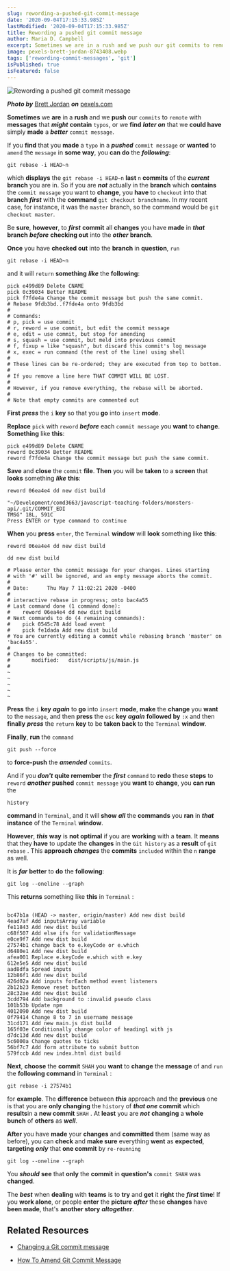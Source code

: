 ```yaml
---
slug: rewording-a-pushed-git-commit-message
date: '2020-09-04T17:15:33.985Z'
lastModified: '2020-09-04T17:15:33.985Z'
title: Rewording a pushed git commit message
author: Maria D. Campbell
excerpt: Sometimes we are in a rush and we push our git commits to remote with messages that might contain typos, or we find later on that we could have simply made a better commit message.
image: pexels-brett-jordan-8743408.webp
tags: ['rewording-commit-messages', 'git']
isPublished: true
isFeatured: false
---
```


![Rewording a pushed git commit message](pexels-brett-jordan-8743408.webp)

***Photo by*** [Brett Jordan](https://www.pexels.com/@brettjordan/) ***on*** [pexels.com](close-up-shot-of-scrabble-tiles-on-a-white-surface-8743408/)

**Sometimes** we **are** in a **rush** and we **push** our `commits` to `remote` with **messages** that **_might_** **contain** `typos`, or we **find** **_later on_** that we **could have** simply **made** a **_better_** `commit message`.

If you **find** that you **made** a `typo` in a **_pushed_** `commit message` or **wanted** to `amend` the `message` in **some way**, you **can do** the
**_following_**:

```shell
git rebase -i HEAD~n
```

which **displays** the `git rebase -i HEAD~n` **last** `n` **commits** of the
**_current_** **branch** you are in. So if you are **_not_** actually in the
**branch** which **contains** the `commit message` you want to **change**, you
**have** to `checkout` into that **branch** **_first_** with the **command**
`git checkout branchname`. In my recent case, for instance, it was the `master` branch, so the command would be `git checkout master`.

Be **sure**, **however**, to **_first_** **commit** all **changes** you have
**made** in **_that_** **branch** **_before_** **checking out** into the
**_other_** **branch**.

**Once** you have **checked out** into the **branch** in **question**, `run`

```shell
git rebase -i HEAD~n
```

and it will `return` **something** **_like_** the **following**:

```shell
pick e499d89 Delete CNAME
pick 0c39034 Better README
pick f7fde4a Change the commit message but push the same commit.
# Rebase 9fdb3bd..f7fde4a onto 9fdb3bd
#
# Commands:
# p, pick = use commit
# r, reword = use commit, but edit the commit message
# e, edit = use commit, but stop for amending
# s, squash = use commit, but meld into previous commit
# f, fixup = like "squash", but discard this commit's log message
# x, exec = run command (the rest of the line) using shell
#
# These lines can be re-ordered; they are executed from top to bottom.
#
# If you remove a line here THAT COMMIT WILL BE LOST.
#
# However, if you remove everything, the rebase will be aborted.
#
# Note that empty commits are commented out
```

**First** **_press_** the `i` **key** so that you **go** into `insert` **mode**.

**Replace** `pick` with `reword` **_before_** each `commit message` you **want** to **change**. **Something** like **this**:

```shell
pick e499d89 Delete CNAME
reword 0c39034 Better README
reword f7fde4a Change the commit message but push the same commit.
```

**Save** and **close** the `commit` **file**. **Then** you will be **taken** to a **screen** that **looks** something **_like_** **this**:

```shell
reword 06ea4e4 dd new dist build

"~/Development/comd3663/javascript-teaching-folders/monsters-api/.git/COMMIT_EDI
TMSG" 18L, 591C
Press ENTER or type command to continue
```

**When** you **press** `enter`, the `Terminal` **window** will **look**
something like **this**:

```shell
reword 06ea4e4 dd new dist build

dd new dist build

# Please enter the commit message for your changes. Lines starting
# with '#' will be ignored, and an empty message aborts the commit.
#
# Date:      Thu May 7 11:02:21 2020 -0400
#
# interactive rebase in progress; onto bac4a55
# Last command done (1 command done):
#    reword 06ea4e4 dd new dist build
# Next commands to do (4 remaining commands):
#    pick 0545c78 Add load event
#    pick fe1dada Add new dist build
# You are currently editing a commit while rebasing branch 'master' on 'bac4a55'.
#
# Changes to be committed:
#       modified:   dist/scripts/js/main.js
#
~
~
~
~
~
```

**Press** the `i` **key** **_again_** to **go** into `insert` **mode**, **make** the **change** you **want** to the `message`, and then **press** the `esc` **key** **_again_** **followed by** `:x` and then **finally** **_press_** the `return` **key** to be **taken back** to the `Terminal` **window**.

**Finally**, **run** the `command`

```shell
git push --force
```

to **force-push** the **_amended_** `commits`.

And if you **_don't_** **quite remember** the **_first_** `command` to **redo** these **steps** to `reword` **_another_** **pushed** `commit message` you **want** to **change**, you **can run** the

```shell
history
```

**command** in `Terminal`, and it will **show** **_all_** the **commands** you
**ran** in **_that_** **instance** of the `Terminal` **window**.

**However**, **_this_** **way** is **not optimal** if you are **working** with a **team**. It **means** that they **have** to update the **changes** in the `Git history` as a **result** of `git rebase` . This **approach** **_changes_** the **commits** `included` within the `n` **range** as well.

It is **_far_** **better** to **do** the **following**:

```shell
git log --oneline --graph
```

This **returns** something like **this** in `Terminal` :

```shell

bc47b1a (HEAD -> master, origin/master) Add new dist build
4ead7af Add inputsArray variable
fe11843 Add new dist build
c68f507 Add else ifs for validationMessage
e0ce9f7 Add new dist build
27574b1 change back to e.keyCode or e.which
d6480e1 Add new dist build
afea001 Replace e.keyCode e.which with e.key
612e5e5 Add new dist build
aad8dfa Spread inputs
12b86f1 Add new dist build
426d02a Add inputs forEach method event listeners
2b12b23 Remove reset button
28c32ae Add new dist build
3cdd794 Add background to :invalid pseudo class
101b53b Update npm
4012090 Add new dist build
0f79414 Change 8 to 7 in username message
31cd171 Add new main.js dist build
165f03e Conditionally change color of heading1 with js
d7dc13d Add new dist build
5c6000a Change quotes to ticks
56bf7c7 Add form attribute to submit button
579fccb Add new index.html dist build

```

**Next**, **choose** the **commit** `SHAH` you **want** to **change** the
**message** of and `run` the **following command** in `Terminal` :

```shell
git rebase -i 27574b1
```

for **example**. The **difference** between **_this_** approach and the
**previous** one is that you are **only changing** the `history` of **_that
one_** **commit** which **results**in a **new commit** `SHAH` . At **least** you are **_not_** **changing** a **whole bunch** of **others** as **_well_**.

**After** you have **made** your **changes** and **committed** them (same way as before), you can **check** and **make sure** everything **went** as
**expected**, **targeting** **_only_** that **one commit** by `re-reunning`

```shell
git log --oneline --graph
```

You **_should_** **see** that **only** the **commit** in **question's**
`commit SHAH` was **changed**.

The **_best_** when **dealing** with **teams** is to **try** and **get** it
**right** the **_first_** **time**! If you **work alone**, or people **enter**
the **picture** **_after_** these **changes** have **been made**, that's
**another story** **_altogether_**.

## Related Resources

-   [Changing a Git commit message](https://docs.github.com/en/enterprise/2.13/user/articles/changing-a-commit-message)

-   [How To Amend Git Commit Message](https://devconnected.com/how-to-amend-git-commit-message/)


